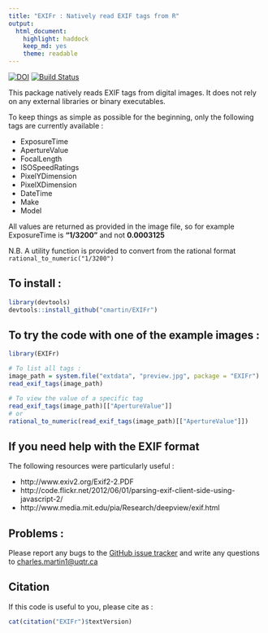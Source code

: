 ```yaml
---
title: "EXIFr : Natively read EXIF tags from R"
output: 
  html_document:
    highlight: haddock
    keep_md: yes
    theme: readable
---
```


[![DOI](https://zenodo.org/badge/19481/cmartin/EXIFr.svg)](https://zenodo.org/badge/latestdoi/19481/cmartin/EXIFr) [![Build Status](https://travis-ci.org/cmartin/EXIFr.svg)](https://travis-ci.org/cmartin/EXIFr)

This package natively reads EXIF tags from digital images. It does not rely on any external libraries or binary executables.

To keep things as simple as possible for the beginning, only the following tags are currently available :

* ExposureTime
* ApertureValue
* FocalLength
* ISOSpeedRatings
* PixelYDimension
* PixelXDimension
* DateTime
* Make
* Model

All values are returned as provided in the image file, so for example ExposureTime is **"1/3200"** and not **0.0003125**

N.B. A utility function is provided to convert from the rational format `rational_to_numeric("1/3200")`

## To install : 
```r
library(devtools)
devtools::install_github("cmartin/EXIFr")
```

## To try the code with one of the example images : 
```r
library(EXIFr)

# To list all tags : 
image_path = system.file("extdata", "preview.jpg", package = "EXIFr")
read_exif_tags(image_path)

# To view the value of a specific tag
read_exif_tags(image_path)[["ApertureValue"]]
# or
rational_to_numeric(read_exif_tags(image_path)[["ApertureValue"]])

```

## If you need help with the EXIF format
The following resources were particularly useful :

* http://www.exiv2.org/Exif2-2.PDF
* http://code.flickr.net/2012/06/01/parsing-exif-client-side-using-javascript-2/
* http://www.media.mit.edu/pia/Research/deepview/exif.html

## Problems : 
Please report any bugs to the [GitHub issue tracker](https://github.com/cmartin/EXIFr/issues) and write any questions to <charles.martin1@uqtr.ca>

## Citation
If this code is useful to you, please cite as : 

```r
cat(citation("EXIFr")$textVersion)
```